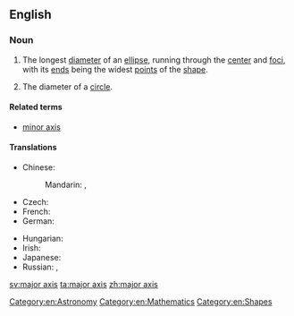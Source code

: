 ==English==

===Noun===
{{en-noun|head=[[major]] [[axis]]|major axes}}

# {{geometry}} The longest [[diameter]] of an [[ellipse]], running through the [[center]] and [[focus|foci]], with its [[end]]s being the widest [[points]] of the [[shape]].
# {{geometry}} The diameter of a [[circle]].

====Related terms====
* [[minor axis]]

====Translations====
{{trans-top|longest diameter of an ellipse}}
* Chinese:
*: Mandarin: {{t|cmn|長軸|sc=Hani}}, {{t|cmn|长轴|tr=chángzhóu|sc=Hani}}
* Czech: {{t-|cs|hlavní osa|f}}
* French: {{t+|fr|grand axe|m}}
* German: {{t-|de|Hauptachse|f}}
{{trans-mid}}
* Hungarian: {{t-|hu|főtengely}}
* Irish: {{t-|ga|mór-ais|f}}
* Japanese: {{t-|ja|長軸|tr=ちょうじく, chōjiku|sc=Jpan}}
* Russian: {{t-|ru|главная ось|f|tr=glávnaja osʹ|sc=Cyrl}}, {{t-|ru|большая ось|f|tr=bolʹšája osʹ|sc=Cyrl}}
{{trans-bottom}}

[[Category:en:Astronomy]]
[[Category:en:Mathematics]]
[[Category:en:Shapes]]

[[sv:major axis]]
[[ta:major axis]]
[[zh:major axis]]